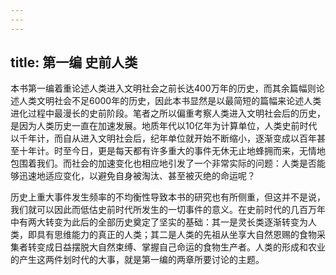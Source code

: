 ```yaml
---
---
---
```

title: 第一编 史前人类
---




本书第一编着重论述人类进入文明社会之前长达400万年的历史，而其余篇幅则论述人类文明社会不足6000年的历史，因此本书显然是以最简短的篇幅来论述人类进化过程中最漫长的史前阶段。笔者之所以偏重考察人类进入文明社会后的历史，是因为人类历史一直在加速发展。地质年代以10亿年为计算单位，人类史前时代以千年计，而自从进入文明社会后，纪年单位就开始不断缩小，逐渐变成以百年甚至十年计。时至今日，更是每天都有许多重大的事件无休无止地蜂拥而来，无情地包围着我们。而社会的加速变化也相应地引发了一个非常实际的问题：人类是否能够迅速地适应变化，以避免自身被淘汰、甚至被灭绝的命运呢？

历史上重大事件发生频率的不均衡性导致本书的研究也有所侧重，但这并不是说，我们就可以因此而低估史前时代所发生的一切事件的意义。在史前时代的几百万年中有两大转变为此后的全部历史奠定了坚实的基础：其一是灵长类逐渐转变为人类，即具有思维能力的真正的人类；其二是人类的先祖从坐享大自然恩赐的食物采集者转变成日益摆脱大自然束缚、掌握自己命运的食物生产者。人类的形成和农业的产生这两件划时代的大事，就是第一编的两章所要讨论的主题。